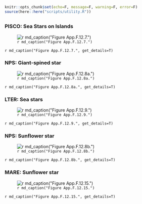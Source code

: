 ```r
knitr::opts_chunk$set(echo=F, message=F, warning=F, error=F)
source(here::here("scripts/utility.R"))
```

##  {.tabset} 

### PISCO: Sea Stars on Islands

![`r md_caption("Figure App.F.12.7.")`](../img/cinms_cr/App.F.12.7.seastars_PISCO.jpg)

`r md_caption("Figure App.F.12.7.", get_details=T)`

### NPS: Giant-spined star

![`r md_caption("Figure App.F.12.8a.")`](../img/cinms_cr/App.F.12.8a.Pisaster_giganteus_CINP.jpg)

`r md_caption("Figure App.F.12.8a.", get_details=T)`

### LTER: Sea stars

![`r md_caption("Figure App.F.12.9.")`](../img/cinms_cr/App.F.12.9.seastar_LTER.jpg)

`r md_caption("Figure App.F.12.9.", get_details=T)`

### NPS: Sunflower star

![`r md_caption("Figure App.F.12.8b.")`](../img/cinms_cr/App.F.12.8b.Pycnopodia_helianthoides_CINP.jpg)

`r md_caption("Figure App.F.12.8b.", get_details=T)`

### MARE: Sunflower star

![`r md_caption("Figure App.F.12.15.")`](../img/cinms_cr/App.F.12.15.Pycnopodia_MARE.jpg)

`r md_caption("Figure App.F.12.15.", get_details=T)`

